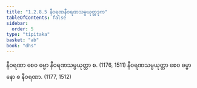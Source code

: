 ```yaml
---
title: "1.2.8.5 နီဝရဏနီဝရဏသမ္ပယုတ္တဒုက"
tableOfContents: false
sidebar:
  order: 5
type: "tipitaka"
basket: "ab"
book: "dhs"
---
```



<DynamicBreadcrumb />

<Division number="70" book="dhs" e="ch" v="29" p="10">

<Paragraph number="170" book="dhs">
နီဝရဏာ စေဝ ဓမ္မာ နီဝရဏသမ္ပယုတ္တာ စ. (<Emphasis>1176, 1511</Emphasis>)
</Paragraph>

<Paragraph number="171" book="dhs">
နီဝရဏသမ္ပယုတ္တာ စေဝ ဓမ္မာ နော စ နီဝရဏာ. (<Emphasis>1177, 1512</Emphasis>)
</Paragraph>
</Division>